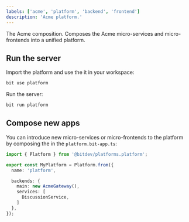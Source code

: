 ```yaml
---
labels: ['acme', 'platform', 'backend', 'frontend']
description: 'Acme platform.'
---
```


The Acme composition. Composes the Acme micro-services and micro-frontends into a unified platform.

## Run the server 

Import the platform and use the it in your workspace:

```bash
bit use platform
```

Run the server:
```bash
bit run platform
```

## Compose new apps

You can introduce new micro-services or micro-frontends to the platform by composing the in the `platform.bit-app.ts`:

```ts
import { Platform } from '@bitdev/platforms.platform';

export const MyPlatform = Platform.from({
  name: 'platform',

  backends: {
    main: new AcmeGateway(),
    services: [
      DiscussionService,
    ]
  },
});
```
